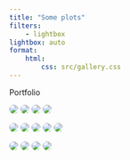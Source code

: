 ```yaml
---
title: "Some plots"
filters:
    - lightbox
lightbox: auto
format:
    html:
        css: src/gallery.css
---
```


Portfolio

::: gallery

::: column-page

![](src/images/800x1200.jpeg){style="column-span: none; border-radius: 30px;" group="my-gallery"}
![](src/images/900x1100.jpeg){style="column-span: none; border-radius: 30px;" group="my-gallery"}
![](src/images/1000x1000.jpeg){style="column-span: none; border-radius: 30px;" group="my-gallery"}
![](src/images/700x800.jpeg){style="column-span: none; border-radius: 30px;" group="my-gallery"}

![](src/images/800x700.jpeg){style="column-span: none; border-radius: 30px;" group="my-gallery"}
![](src/images/1200x1800.jpeg){style="column-span: none; border-radius: 30px;" group="my-gallery"}
![](src/images/1100x900.jpeg){style="column-span: none; border-radius: 30px;" group="my-gallery"}
![](src/images/1200x800.jpeg){style="column-span: none; border-radius: 30px;" group="my-gallery"}
![](src/images/600x900.jpeg){style="column-span: none; border-radius: 30px;" group="my-gallery"}

![](src/images/900x600.jpeg){style="column-span: none; border-radius: 30px;" group="my-gallery"}
![](src/images/1600x1400.jpeg){style="column-span: none; border-radius: 30px;" group="my-gallery"}
![](src/images/1800x1200.jpeg){style="column-span: none; border-radius: 30px;" group="my-gallery"}
![](src/images/1400x1600.jpeg){style="column-span: none; border-radius: 30px;" group="my-gallery"}

:::

:::
